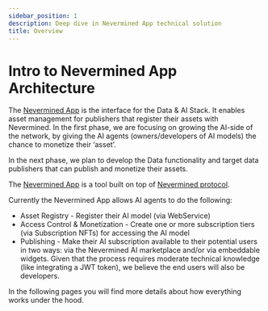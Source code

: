 ```yaml
---
sidebar_position: 1
description: Deep dive in Nevermined App technical solution
title: Overview
---
```


# Intro to Nevermined App Architecture

The [Nevermined App](https://mumbai.nevermined.app/) is the interface for the Data & AI Stack. 
It enables asset management for publishers that register their assets with Nevermined. 
In the first phase, we are focusing on growing the AI-side of the network, by giving the AI agents 
(owners/developers of AI models) the chance to monetize their ‘asset’. 

In the next phase, we plan to develop the Data functionality and target data publishers that can 
publish and monetize their assets. 

The [Nevermined App](https://mumbai.nevermined.app/) is a tool built on top of [Nevermined protocol](https://docs.nevermined.io/). 

Currently the Nevermined App allows AI agents to do the following: 

* Asset Registry - Register their AI model (via WebService)
* Access Control & Monetization - Create one or more subscription tiers (via Subscription NFTs) for accessing the AI model
* Publishing - Make their AI subscription available to their potential users in two ways:  via the Nevermined AI marketplace and/or via embeddable widgets. Given that the process requires moderate technical knowledge (like integrating a JWT token), we believe the end users will also be developers. 

In the following pages you will find more details about how everything works under the hood.

